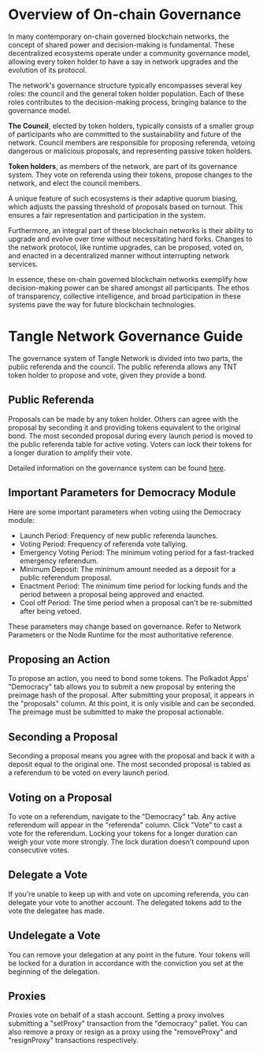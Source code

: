 # Overview of On-chain Governance

In many contemporary on-chain governed blockchain networks, the concept of shared power and decision-making is fundamental. These decentralized ecosystems operate under a community governance model, allowing every token holder to have a say in network upgrades and the evolution of its protocol.

The network's governance structure typically encompasses several key roles: the council and the general token holder population. Each of these roles contributes to the decision-making process, bringing balance to the governance model.

**The Council**, elected by token holders, typically consists of a smaller group of participants who are committed to the sustainability and future of the network. Council members are responsible for proposing referenda, vetoing dangerous or malicious proposals, and representing passive token holders.

**Token holders**, as members of the network, are part of its governance system. They vote on referenda using their tokens, propose changes to the network, and elect the council members.

A unique feature of such ecosystems is their adaptive quorum biasing, which adjusts the passing threshold of proposals based on turnout. This ensures a fair representation and participation in the system.

Furthermore, an integral part of these blockchain networks is their ability to upgrade and evolve over time without necessitating hard forks. Changes to the network protocol, like runtime upgrades, can be proposed, voted on, and enacted in a decentralized manner without interrupting network services.

In essence, these on-chain governed blockchain networks exemplify how decision-making power can be shared amongst all participants. The ethos of transparency, collective intelligence, and broad participation in these systems pave the way for future blockchain technologies.

# Tangle Network Governance Guide

The governance system of Tangle Network is divided into two parts, the public referenda and the council. The public referenda allows any TNT token holder to propose and vote, given they provide a bond.

## Public Referenda

Proposals can be made by any token holder. Others can agree with the proposal by seconding it and providing tokens equivalent to the original bond. The most seconded proposal during every launch period is moved to the public referenda table for active voting. Voters can lock their tokens for a longer duration to amplify their vote.

Detailed information on the governance system can be found [here](https://marketplace.substrate.io/pallets/pallet-democracy/).

## Important Parameters for Democracy Module

Here are some important parameters when voting using the Democracy module:

- Launch Period: Frequency of new public referenda launches.
- Voting Period: Frequency of referenda vote tallying.
- Emergency Voting Period: The minimum voting period for a fast-tracked emergency referendum.
- Minimum Deposit: The minimum amount needed as a deposit for a public referendum proposal.
- Enactment Period: The minimum time period for locking funds and the period between a proposal being approved and enacted.
- Cool off Period: The time period when a proposal can't be re-submitted after being vetoed.

These parameters may change based on governance. Refer to Network Parameters or the Node Runtime for the most authoritative reference.

## Proposing an Action

To propose an action, you need to bond some tokens. The Polkadot Apps' "Democracy" tab allows you to submit a new proposal by entering the preimage hash of the proposal. After submitting your proposal, it appears in the "proposals" column. At this point, it is only visible and can be seconded. The preimage must be submitted to make the proposal actionable.

## Seconding a Proposal

Seconding a proposal means you agree with the proposal and back it with a deposit equal to the original one. The most seconded proposal is tabled as a referendum to be voted on every launch period.

## Voting on a Proposal

To vote on a referendum, navigate to the "Democracy" tab. Any active referendum will appear in the "referenda" column. Click "Vote" to cast a vote for the referendum. Locking your tokens for a longer duration can weigh your vote more strongly. The lock duration doesn't compound upon consecutive votes.

## Delegate a Vote

If you're unable to keep up with and vote on upcoming referenda, you can delegate your vote to another account. The delegated tokens add to the vote the delegatee has made.

## Undelegate a Vote

You can remove your delegation at any point in the future. Your tokens will be locked for a duration in accordance with the conviction you set at the beginning of the delegation.

## Proxies

Proxies vote on behalf of a stash account. Setting a proxy involves submitting a "setProxy" transaction from the "democracy" pallet. You can also remove a proxy or resign as a proxy using the "removeProxy" and "resignProxy" transactions respectively.
